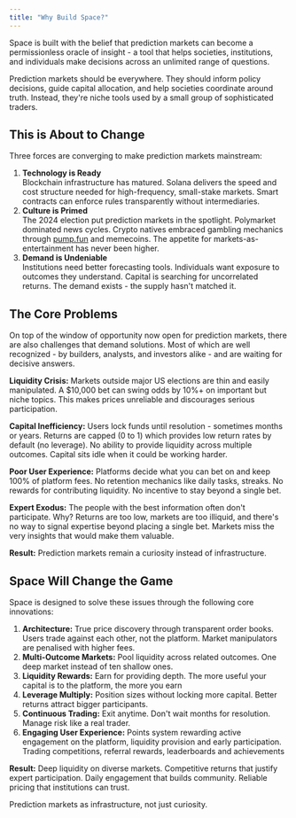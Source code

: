```yaml
---
title: "Why Build Space?"
---
```


Space is built with the belief that prediction markets can become a permissionless oracle of insight - a tool that helps societies, institutions, and individuals make decisions across an unlimited range of questions.

Prediction markets should be everywhere. They should inform policy decisions, guide capital allocation, and help societies coordinate around truth. Instead, they're niche tools used by a small group of sophisticated traders.

## This is About to Change
Three forces are converging to make prediction markets mainstream: 

1. **Technology is Ready**\
Blockchain infrastructure has matured. Solana delivers the speed and cost structure needed for high-frequency, small-stake markets. Smart contracts can enforce rules transparently without intermediaries. 
2. **Culture is Primed**\
The 2024 election put prediction markets in the spotlight. Polymarket dominated news cycles. Crypto natives embraced gambling mechanics through [pump.fun](http://pump.fun) and memecoins. The appetite for markets-as-entertainment has never been higher. 
3. **Demand is Undeniable**\
Institutions need better forecasting tools. Individuals want exposure to outcomes they understand. Capital is searching for uncorrelated returns. The demand exists - the supply hasn't matched it. 

## The Core Problems
On top of the window of opportunity now open for prediction markets, there are also challenges that demand solutions. Most of which are well recognized - by builders, analysts, and investors alike - and are waiting for decisive answers.

**Liquidity Crisis:** Markets outside major US elections are thin and easily manipulated. A \$10,000 bet can swing odds by 10%+ on important but niche topics. This makes prices unreliable and discourages serious participation.

**Capital Inefficiency:** Users lock funds until resolution - sometimes months or years. Returns are capped (0 to 1) which provides low return rates by default (no leverage). No ability to provide liquidity across multiple outcomes. Capital sits idle when it could be working harder.

**Poor User Experience:** Platforms decide what you can bet on and keep 100% of platform fees. No retention mechanics like daily tasks, streaks. No rewards for contributing liquidity. No incentive to stay beyond a single bet.

**Expert Exodus:** The people with the best information often don't participate. Why? Returns are too low, markets are too illiquid, and there's no way to signal expertise beyond placing a single bet. Markets miss the very insights that would make them valuable.

**Result:** Prediction markets remain a curiosity instead of infrastructure.


## Space Will Change the Game
Space is designed to solve these issues through the following core innovations:

1. **Architecture:** True price discovery through transparent order books. Users trade against each other, not the platform. Market manipulators are penalised with higher fees.
2. **Multi-Outcome Markets:** Pool liquidity across related outcomes. One deep market instead of ten shallow ones. 
3. **Liquidity Rewards:** Earn for providing depth. The more useful your capital is to the platform, the more you earn
4. **Leverage Multiply:** Position sizes without locking more capital. Better returns attract bigger participants. 
5. **Continuous Trading:** Exit anytime. Don't wait months for resolution. Manage risk like a real trader. 
6. **Engaging User Experience:** Points system rewarding active engagement on the platform, liquidity provision and early participation. Trading competitions, referral rewards, leaderboards and achievements

**Result:** Deep liquidity on diverse markets. Competitive returns that justify expert participation. Daily engagement that builds community. Reliable pricing that institutions can trust.

Prediction markets as infrastructure, not just curiosity.
